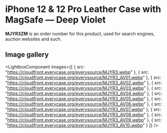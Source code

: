 
# iPhone 12 & 12 Pro Leather Case with MagSafe — Deep Violet

<Callout type='info' emoji='👉🏻'>**MJYR3ZM** is an order number for this product, used for search engines, auction websites and such.</Callout>

## Image gallery

<LightboxComponent
    images={[
      {
        src: "https://cloudfront.everycase.org/everysource/MJYR3.webp"
      },
      {
        src: "https://cloudfront.everycase.org/everysource/MJYR3_AV01.webp"
      },
      {
        src: "https://cloudfront.everycase.org/everysource/MJYR3_AV02.webp"
      },
      {
        src: "https://cloudfront.everycase.org/everysource/MJYR3_AV03.webp"
      },
      {
        src: "https://cloudfront.everycase.org/everysource/MJYR3_AV04.webp"
      },
      {
        src: "https://cloudfront.everycase.org/everysource/MJYR3_AV05.webp"
      },
      {
        src: "https://cloudfront.everycase.org/everysource/MJYR3_AV06.webp"
      },
      {
        src: "https://cloudfront.everycase.org/everysource/MJYR3_AV07.webp"
      },
      {
        src: "https://cloudfront.everycase.org/everysource/MJYR3_AV08.webp"
      },
      {
        src: "https://cloudfront.everycase.org/everysource/MJYR3_AV09.webp"
      },
      {
        src: "https://cloudfront.everycase.org/everysource/MJYR3_AV10.webp"
      }
    ]}
  />
